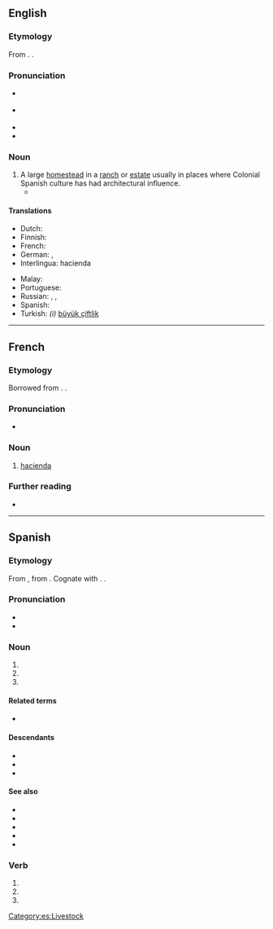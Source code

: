 {{also|Hacienda}}
==English==
{{wikipedia}}

===Etymology===
From {{bor|en|es|hacienda}}. {{doublet|en|faena|fazenda}}.

===Pronunciation===
* {{a|RP}} {{IPA|en|/ˌhæsiˈɛndə/}}
* {{a|GA}} {{IPA|en|/ˌ(h)ɑsiˈɛndə/}}
* {{rhymes|en|ɛndə}}
* {{hyphenation|en|ha|ci|en|da}}

===Noun===
{{en-noun}}

# A large [[homestead]] in a [[ranch]] or [[estate]] usually in places where Colonial Spanish culture has had architectural influence.
#* {{quote-book|en|year=1907|author=[[w:Harold Edward Bindloss|Harold Bindloss]]
|title=The Dust of Conflict
|chapter=14|url=http://openlibrary.org/works/OL4429277W
|passage=The hot day was over, and the light failing rapidly, when Appleby, who had just finished comida, sat by a window of the '''hacienda''' San Cristoval with an English newspaper upon his knee.}}

====Translations====
{{trans-top|homestead}}
* Dutch: {{t+|nl|haciënda}}
* Finnish: {{t+|fi|maatila}}
* French: {{t+|fr|hacienda|f}}
* German: {{t+|de|Hazienda|f}}, {{t+|de|Hacienda|f}}
* Interlingua: hacienda
{{trans-mid}}
* Malay: {{t|ms|hasienda}}
* Portuguese: {{t+|pt|fazenda|f}}
* Russian: {{t|ru|гасие́нда|f}}, {{t+|ru|фазе́нда|f|tr=fazɛ́nda}}, {{t+|ru|асье́нда|f}}
* Spanish: {{t+|es|hacienda|f}}
* Turkish: ''(i)'' [[büyük çiftlik]]
{{trans-bottom}}

----

==French==

===Etymology===
Borrowed from {{bor|fr|es|hacienda}}. {{doublet|fr|fazenda}}.

===Pronunciation===
* {{fr-IPA|hacie_nda}}

===Noun===
{{fr-noun|f}}

# [[#English|hacienda]]

===Further reading===
* {{R:TLFi}}

----

==Spanish==

===Etymology===
From {{etyl|osp|es}} {{m|osp|fazienda}}, from {{etyl|la|es}} {{m|la|facienda}}. Cognate with {{cog|pt|fazenda}}. {{doublet|es|faena}}.

===Pronunciation===
* {{es-IPA}}
* {{rhymes|es|enda}}

===Noun===
{{es-noun|f}}

# {{l|en|treasury}}
# {{l|en|hacienda}}
# {{l|en|livestock}}

====Related terms====
* {{l|es|hacendado}}

====Descendants====
* {{desc|en|hacienda|bor=1}}
* {{desc|fr|hacienda|bor=1}}
* {{desc|pl|hacjenda|bor=1}}

====See also====
* {{l|es|campo}}
* {{l|es|estancia}}
* {{l|es|finca}}
* {{l|es|granja}}
* {{l|es|pago}}

===Verb===
{{head|es|verb form}}

# {{es-verb form of|ending=ar|mood=imperative|sense=affirmative|pers=2|formal=no|number=singular|hacendar}}
# {{es-verb form of|ending=ar|mood=indicative|tense=present|pers=2|formal=yes|number=singular|hacendar}}
# {{es-verb form of|ending=ar|mood=indicative|tense=present|pers=3|number=singular|hacendar}}

[[Category:es:Livestock]]